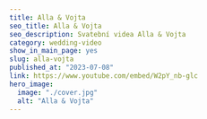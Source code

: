 ---
title: Alla & Vojta
seo_title: Alla & Vojta
seo_description: Svatební videa Alla & Vojta
category: wedding-video
show_in_main_page: yes
slug: alla-vojta
published_at: "2023-07-08"
link: https://www.youtube.com/embed/W2pY_nb-glc
hero_image:
  image: "./cover.jpg"
  alt: "Alla & Vojta"
---
